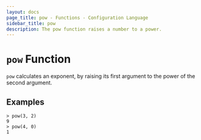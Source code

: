```yaml
---
layout: docs
page_title: pow - Functions - Configuration Language
sidebar_title: pow
description: The pow function raises a number to a power.
---
```


# `pow` Function

`pow` calculates an exponent, by raising its first argument to the power of the second argument.

## Examples

```text
> pow(3, 2)
9
> pow(4, 0)
1
```
